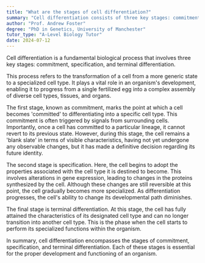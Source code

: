 ```yaml
---
title: "What are the stages of cell differentiation?"
summary: "Cell differentiation consists of three key stages: commitment, where cells decide their fate; specification, where they adopt specific identities; and terminal differentiation, where they fully mature into functional cell types."
author: "Prof. Andrew Foster"
degree: "PhD in Genetics, University of Manchester"
tutor_type: "A-Level Biology Tutor"
date: 2024-07-12
---
```


Cell differentiation is a fundamental biological process that involves three key stages: commitment, specification, and terminal differentiation.

This process refers to the transformation of a cell from a more generic state to a specialized cell type. It plays a vital role in an organism's development, enabling it to progress from a single fertilized egg into a complex assembly of diverse cell types, tissues, and organs.

The first stage, known as commitment, marks the point at which a cell becomes 'committed' to differentiating into a specific cell type. This commitment is often triggered by signals from surrounding cells. Importantly, once a cell has committed to a particular lineage, it cannot revert to its previous state. However, during this stage, the cell remains a 'blank slate' in terms of visible characteristics, having not yet undergone any observable changes, but it has made a definitive decision regarding its future identity.

The second stage is specification. Here, the cell begins to adopt the properties associated with the cell type it is destined to become. This involves alterations in gene expression, leading to changes in the proteins synthesized by the cell. Although these changes are still reversible at this point, the cell gradually becomes more specialized. As differentiation progresses, the cell's ability to change its developmental path diminishes.

The final stage is terminal differentiation. At this stage, the cell has fully attained the characteristics of its designated cell type and can no longer transition into another cell type. This is the phase when the cell starts to perform its specialized functions within the organism.

In summary, cell differentiation encompasses the stages of commitment, specification, and terminal differentiation. Each of these stages is essential for the proper development and functioning of an organism.
    